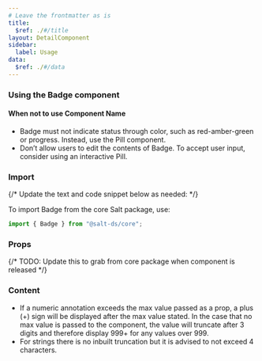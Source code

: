 ```yaml
---
# Leave the frontmatter as is
title:
  $ref: ./#/title
layout: DetailComponent
sidebar:
  label: Usage
data:
  $ref: ./#/data
---
```


### Using the Badge component

#### When not to use Component Name

- Badge must not indicate status through color, such as red-amber-green or progress. Instead, use the Pill component.
- Don’t allow users to edit the contents of Badge. To accept user input, consider using an interactive Pill.

### Import

{/* Update the text and code snippet below as needed: */}

To import Badge from the core Salt package, use:

```js
import { Badge } from "@salt-ds/core";
```

### Props

{/* TODO: Update this to grab from core package when component is released */}

<PropsTable packageName="labs" componentName="Badge" />

### Content

- If a numeric annotation exceeds the max value passed as a prop, a plus (+) sign will be displayed after the max value stated. In the case that no max value is passed to the component, the value will truncate after 3 digits and therefore display 999+ for any values over 999.
- For strings there is no inbuilt truncation but it is advised to not exceed 4 characters.
